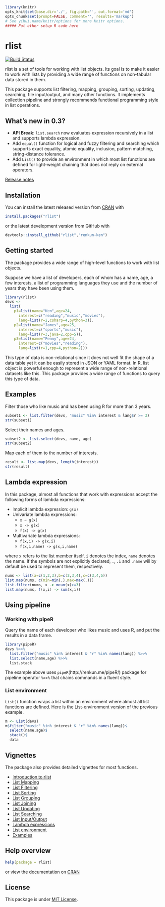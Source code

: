 ```r
library(knitr)
opts_knit$set(base.dir='./', fig.path='', out.format='md')
opts_chunk$set(prompt=FALSE, comment='', results='markup')
# See yihui.name/knitr/options for more Knitr options.
##### Put other setup R code here

```

# rlist

[![Build Status](https://travis-ci.org/renkun-ken/rlist.png?branch=master)](https://travis-ci.org/renkun-ken/rlist)

rlist is a set of tools for working with list objects. Its goal is to make it easier to work with lists by providing a wide range of functions on non-tabular data stored in them.

This package supports list filtering, mapping, grouping, sorting, updating, searching, file input/output, and many other functions. It implements collection pipeline and strongly recommends functional programming style in list operations.

## What's new in 0.3?

- **API Break**: `list.search` now evaluates expression recursively in a list and supports lambda expression.
- Add `equal()` function for logical and fuzzy filtering and searching which supports exact equality, atomic equality, inclusion, pattern matching, string-distance tolerance.
- Add `List()` to provide an environment in which most list functions are defined for light-weight chaining that does not reply on external operators.

[Release notes](https://github.com/renkun-ken/rlist/releases)

## Installation

You can install the latest released version from [CRAN](http://cran.r-project.org/web/packages/rlist/) with

```r
install.packages("rlist")
```

or the latest development version from GitHub with

```r
devtools::install_github("rlist","renkun-ken")
```

## Getting started

The package provides a wide range of high-level functions to work with list objects.

Suppose we have a list of developers, each of whom has a name, age, a few interests, a list of programming languages they use and the number of years they have been using them.

```r
library(rlist)
devs <- 
  list(
    p1=list(name="Ken",age=24,
      interest=c("reading","music","movies"),
      lang=list(r=2,csharp=4,python=3)),
    p2=list(name="James",age=25,
      interest=c("sports","music"),
      lang=list(r=3,java=2,cpp=5)),
    p3=list(name="Penny",age=24,
      interest=c("movies","reading"),
      lang=list(r=1,cpp=4,python=2)))
```

This type of data is non-relational since it does not well fit the shape of a data table yet it can be easily stored in JSON or YAML format. In R, list object is powerful enough to represent a wide range of non-relational datasets like this. This package provides a wide range of functions to query this type of data.

## Examples

Filter those who like music and has been using R for more than 3 years.

```r
subset1 <- list.filter(devs, "music" %in% interest & lang$r >= 3)
str(subset1)
```

Select their names and ages.

```r
subset2 <- list.select(devs, name, age)
str(subset2)
```

Map each of them to the number of interests.

```r
result <- list.map(devs, length(interest))
str(result)
```

## Lambda expression

In this package, almost all functions that work with expressions accept the following forms of lambda expressions:

- Implicit lambda expression: `g(x)`
- Univariate lambda expressions: 
    * `x ~ g(x)`
    * `x -> g(x)`
    * `f(x) -> g(x)`
- Multivariate lambda expressions:
    * `f(x,i) -> g(x,i)`
    * `f(x,i,name) -> g(x,i,name)`

where `x` refers to the list member itself, `i` denotes the index, `name` denotes the name. If the symbols are not explicitly declared, `.`, `.i` and `.name` will by default be used to represent them, respectively.

```r
nums <- list(a=c(1,2,3),b=c(2,3,4),c=c(3,4,5))
list.map(nums, c(min=min(.),max=max(.)))
list.filter(nums, x -> mean(x)>=3)
list.map(nums, f(x,i) -> sum(x,i))
```

## Using pipeline

### Working with pipeR

Query the name of each developer who likes music and uses R, and put the results in a data frame.

```r
library(pipeR)
devs %>>% 
  list.filter("music" %in% interest & "r" %in% names(lang)) %>>%
  list.select(name,age) %>>%
  list.stack
```

The example above uses `pipeR`(http://renkun.me/pipeR/) package for pipeline operator `%>>%` that chains commands in a fluent style.

### List environment

`List()` function wraps a list within an environment where almost all list functions are defined. Here is the List-environment version of the previous example.

```r
m <- List(devs)
m$filter("music" %in% interest & "r" %in% names(lang))$
  select(name,age)$
  stack()$
  data
```


## Vignettes

The package also provides detailed vignettes for most functions. 

- [Introduction to rlist](http://cran.r-project.org/web/packages/rlist/vignettes/Introduction.html)
- [List Mapping](http://cran.r-project.org/web/packages/rlist/vignettes/Mapping.html)
- [List Filtering](http://cran.r-project.org/web/packages/rlist/vignettes/Filtering.html)
- [List Sorting](http://cran.r-project.org/web/packages/rlist/vignettes/Sorting.html)
- [List Grouping](http://cran.r-project.org/web/packages/rlist/vignettes/Grouping.html)
- [List Joining](http://cran.r-project.org/web/packages/rlist/vignettes/Joining.html)
- [List Updating](http://cran.r-project.org/web/packages/rlist/vignettes/Updating.html)
- [List Searching](http://cran.r-project.org/web/packages/rlist/vignettes/Searching.html)
- [List Input/Output](http://cran.r-project.org/web/packages/rlist/vignettes/IO.html)
- [Lambda expressions](http://cran.r-project.org/web/packages/rlist/vignettes/Lambda.html)
- [List environment](http://cran.r-project.org/web/packages/rlist/vignettes/List.html)
- [Examples](http://cran.r-project.org/web/packages/rlist/vignettes/Examples.html)

## Help overview

```r
help(package = rlist)
```

or view the documentation on [CRAN](http://cran.r-project.org/web/packages/rlist/rlist.pdf)

## License

This package is under [MIT License](http://opensource.org/licenses/MIT).
